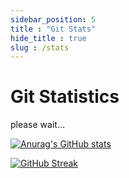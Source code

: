 ```yaml
---
sidebar_position: 5
title : "Git Stats"
hide_title : true
slug : /stats
---
```

# Git Statistics
please wait...

[![Anurag's GitHub stats](https://github-readme-stats.vercel.app/api?username=kaustubhk24)](https://github.com/kaustubhk24/)

[![GitHub Streak](https://streak-stats.demolab.com/?user=kaustubhk24)](https://git.io/streak-stats)